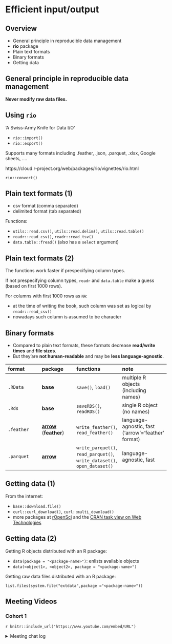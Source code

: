 # Efficient input/output

## Overview {-}

- General principle in reproducible data management
- **rio** package
- Plain text formats
- Binary formats
- Getting data

## General principle in reproducible data management {-}

::: {#hello .infobox}
**Never modify raw data files.**
:::

## Using `rio` {-}

‘A Swiss-Army Knife for Data I/O’

- `rio::import()`
- `rio::export()`

Supports many formats including .feather, .json, .parquet, .xlsx, Google sheets, ....

https://cloud.r-project.org/web/packages/rio/vignettes/rio.html

`rio::convert()`

## Plain text formats (1) {-}

- csv format (comma separated)
- delimited format (tab separated)

Functions:

- `utils::read.csv()`, `utils::read.delim()`, `utils::read.table()`
- `readr::read_csv()`, `readr::read_tsv()`
- `data.table::fread()` (also has a `select` argument)

## Plain text formats (2) {-}

The functions work faster if prespecifying column types.

If not prespecifying column types, `readr` and `data.table` make a guess (based on first 1000 rows).

For columns with first 1000 rows as `NA`:

- at the time of writing the book, such column was set as logical by `readr::read_csv()`
- nowadays such column is assumed to be character

## Binary formats {-}

- Compared to plain text formats, these formats decrease **read/write times** and **file sizes**.
- But they'are **not human-readable** and may be **less language-agnostic**.

format | package | functions | note
:--- | :--- | :--- | :---
`.RData` | **base** | `save()`, `load()` | multiple R objects (including names)
`.Rds` | **base** | `saveRDS()`, `readRDS()` | single R object (no names)
`.feather` | **[arrow](https://arrow.apache.org/docs/r)** (**feather**) | `write_feather()`, `read_feather()` | language-agnostic, fast ('arrow'='feather' format)
`.parquet` | **[arrow](https://arrow.apache.org/docs/r)** | `write_parquet()`, `read_parquet()`, `write_dataset()`, `open_dataset()` | language-agnostic, fast

## Getting data (1) {-}

From the internet:

- `base::download.file()`
-  `curl::curl_download()`, `curl::multi_download()`
- more packages at [rOpenSci](https://ropensci.org/) and the [CRAN task view on Web Technologies](https://cran.r-project.org/web/views/WebTechnologies.html)

## Getting data (2) {-}

Getting R objects distributed with an R package:

- `data(package = "<package-name>")`: enlists available objects
- `data(<object1>, <object2>, package = "<package-name>")`

Getting raw data files distributed with an R package:

`list.files(system.file("extdata",package ="<package-name>"))`


## Meeting Videos {-}

### Cohort 1 {-}

`r knitr::include_url("https://www.youtube.com/embed/URL")`

<details>
<summary> Meeting chat log </summary>

```
LOG
```
</details>

